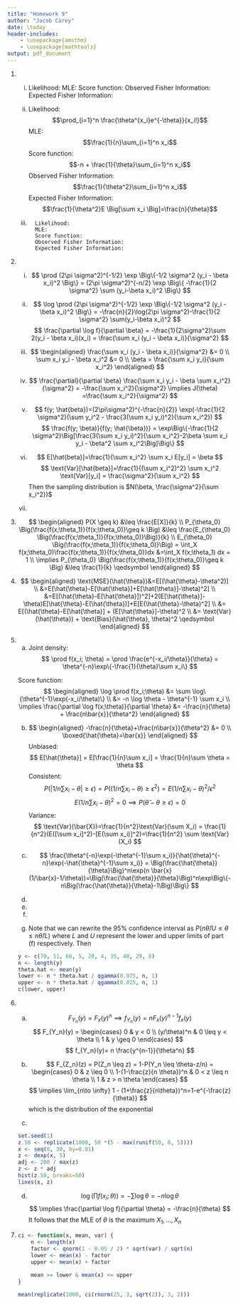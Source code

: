 ```yaml
---
title: "Homework 9"
author: "Jacob Carey"
date: \today
header-includes:
    - \usepackage{amsthm}
    - \usepackage{mathtools}
output: pdf_document
---
```


1.
    (i)
        Likelihood:
        MLE:
        Score function:
        Observed Fisher Information:
        Expected Fisher Information:

    (ii)
        Likelihood: $$\prod_{i=1}^n \frac{\theta^{x_i}e^{-\theta}}{x_i!}$$
        MLE: $$\frac{1}{n}\sum_{i=1}^n x_i$$
        Score function: $$-n + \frac{1}{\theta}\sum_{i=1}^n x_i$$
        Observed Fisher Information: $$\frac{1}{\theta^2}\sum_{i=1}^n x_i$$
        Expected Fisher Information: $$\frac{1}{\theta^2}E \Big[\sum x_i \Big]=\frac{n}{\theta}$$

    (iii)
        Likelihood:
        MLE:
        Score function:
        Observed Fisher Information:
        Expected Fisher Information:

2.
    (i)
    $$
    \prod (2\pi \sigma^2)^{-1/2} \exp \Big\{-1/2 \sigma^2 (y_i - \beta x_i)^2 \Big\} = (2\pi \sigma^2)^{-n/2} \exp \Big\{ -\frac{1}{2 \sigma^2} \sum (y_i-\beta x_i)^2 \Big\}
    $$

    (ii)
    $$
    \log \prod (2\pi \sigma^2)^{-1/2} \exp \Big\{-1/2 \sigma^2 (y_i - \beta x_i)^2 \Big\} = -\frac{n}{2}\log(2\pi \sigma^2)-\frac{1}{2 \sigma^2} \sum(y_i-\beta x_i)^2
    $$
    $$
    \frac{\partial \log f}{\partial \beta} = -\frac{1}{2\sigma^2}\sum 2(y_i - \beta x_i)(x_i) = \frac{\sum x_i (y_i - \beta x_i)}{\sigma^2}
    $$

    (iii)
    $$
    \begin{aligned}
    \frac{\sum x_i (y_i - \beta x_i)}{\sigma^2} &= 0 \\
    \sum x_i y_i - \beta x_i^2 &= 0 \\
    \beta = \frac{\sum x_i y_i}{\sum x_i^2}
    \end{aligned}
    $$

    (iv)
    $$
    \frac{\partial}{\partial \beta} \frac{\sum x_i y_i - \beta \sum x_i^2}{\sigma^2} = -\frac{\sum x_i^2}{\sigma^2} \implies J(\theta) =\frac{\sum x_i^2}{\sigma^2}
    $$

    (v)
    $$
    f(y; \hat{beta})=(2\pi\sigma^2)^{-\frac{n}{2}} \exp(-\frac{1}{2 \sigma^2}(\sum y_i^2 - \frac{3(\sum x_i y_i)^2}{\sum x_i^2})
    $$
    $$
    \frac{f(y; \beta)}{f(y; \hat{\beta})} = \exp\Big\{-\frac{1}{2 \sigma^2}\Big[\frac{3(\sum x_i y_i)^2}{\sum x_i^2}-2\beta \sum x_i y_i - \beta^2 \sum x_i^2\Big]\Big\}
    $$

    (vi)
    $$
    E[\hat{beta}]=\frac{1}{\sum x_i^2} \sum x_i E[y_i] = \beta
    $$
    $$
    \text{Var}[\hat{beta}]=\frac{1}{(\sum x_i^2)^2} \sum x_i^2 \text{Var}[y_i] = \frac{\sigma^2}{\sum x_i^2}
    $$
    Then the sampling distribution is $N(\beta, \frac{\sigma^2}{\sum x_i^2})$

    (vii)

3.
    $$
    \begin{aligned}
    P(X \geq k) &\leq \frac{E[X]}{k} \\
    P_{\theta_0} \Big(\frac{f(x;\theta_1)}{f(x;\theta_0)}\geq k \Big) &\leq \frac{E_{\theta_0} \Big(\frac{f(x;\theta_1)}{f(x;\theta_0)}\Big)}{k} \\
    E_{\theta_0} \Big(\frac{f(x;\theta_1)}{f(x;\theta_0)}\Big) = \int_X f(x;\theta_0)\frac{f(x;\theta_1)}{f(x;\theta_0)}dx &=\int_X f(x;\theta_1) dx = 1 \\
    \implies P_{\theta_0} \Big(\frac{f(x;\theta_1)}{f(x;\theta_0)}\geq k \Big) &\leq \frac{1}{k} \qedsymbol
    \end{aligned}
    $$

4. 
    $$
    \begin{aligned}
        \text{MSE}(\hat{\theta})&=E[(\hat{\theta}-\theta^2)] \\
        &=E[\hat{\theta}-E[\hat{\theta}]+E[\hat{\theta}]-\theta)^2] \\
        &=E[(\hat{\theta}-E[\hat{\theta}])^2]+2(E[\hat{\theta}]-\theta)E[\hat{\theta}-E(\hat{\theta})]+E[E(\hat{\theta}-\theta)^2] \\
        &= E[(\hat{\theta}-E[\hat{\theta}] + (E[\hat{\theta}]-\theta)^2 \\
        &= \text{Var}(\hat{\theta}) + \text{Bias}(\hat{\theta}, \theta)^2 \qedsymbol
    \end{aligned}
    $$

5. (a)
    Joint density:
    $$
    \prod f(x_i; \theta) = \prod \frac{e^{-x_i/\theta}}{\theta} = \theta^{-n}\exp\{-\frac{1}{\theta}\sum x_i\}
    $$

    Score function:
    $$
    \begin{aligned}
    \log \prod f(x_i;\theta) &= \sum \log\{\theta^{-1}\exp(-x_i/\theta)\} \\
    &= -n \log \theta - \theta^{-1} \sum x_i \\
    \implies \frac{\partial \log f(x;\theta)}{\partial \theta} &= -\frac{n}{\theta} + \frac{n\bar{x}}{\theta^2}
    \end{aligned}
    $$
    (b)
    $$
    \begin{aligned}
    -\frac{n}{\theta}+\frac{n\bar{x}}{\theta^2} &= 0 \\
    \boxed{\hat{\theta}=\bar{x}}
    \end{aligned}
    $$
    Unbiased:
    $$
    E[\hat{\theta}] = E[\frac{1}{n}\sum x_i] = \frac{1}{n}\sum \theta = \theta
    $$
    Consistent:
    $$
    P(|1/n\sum x_i - \theta|\geq \epsilon) = P((1/n \sum x_i - \theta) \geq \epsilon^2) = E(1/n \sum x_i - \theta)^2/ \epsilon^2
    $$
    $$
    E(1/n\sum x_i-\theta)^2 = 0 \implies P(\hat{\theta} - \theta \geq \epsilon) = 0
    $$
    Variance:
    $$
    \text{Var}(\bar{X})=\frac{1}{n^2}\text{Var}(\sum X_i) = \frac{1}{n^2}(E([\sum x_i]^2)-[E(\sum x_i)]^2)=\frac{1}{n^2} \sum \text{Var}(X_i)
    $$
    (c)
    $$
    \frac{\theta^{-n}\exp(-\theta^{-1}\sum x_i)}{\hat{\theta}^{-n}\exp(-\hat{\theta}^{-1}\sum x_i)} = \Big(\frac{\hat{\theta}}{\theta}\Big)^n\exp(n \bar{x}(1/\bar{x}-1/\theta))=\Big(\frac{\hat{\theta}}{\theta}\Big)^n\exp\Big\{-n\Big(\frac{\hat{\theta}}{\theta}-1\Big)\Big\}
    $$

    (d)

    (e)

    (f)

    (g) Note that we can rewrite the 95% confidence interval as $P(n\hat{\theta}/U \leq \theta \leq n\hat{\theta}/L)$ where $L$ and $U$ represent the lower and upper limits of part (f) respectively. Then
    ```r
    y <- c(70, 11, 66, 5, 20, 4, 35, 40, 29, 8)
    n <- length(y)
    theta.hat <- mean(y)
    lower <- n * theta.hat / qgamma(0.975, n, 1)
    upper <- n * theta.hat / qgamma(0.025, n, 1)
    c(lower, upper)
    ```

6. (a)
    $$
    F_{Y_n}(y)=F_x(y)^n \implies f_{Y_n}(y)=nF_x(y)^{n-1}f_x(y)
    $$
    $$
    F_{Y_n}(y) = \begin{cases}
        0 & y < 0 \\
        (y/\theta)^n & 0 \leq y < \theta \\
        1 & y \geq 0
        \end{cases}
    $$
    $$
    f_{Y_n}(y)= n \frac{y^{n-1}}{\theta^n}
    $$

    (b)
    $$
    F_{Z_n}(z) = P(Z_n \leq z) = 1-P(Y_n \leq \theta-z/n) = 
    \begin{cases}
    0 & z \leq 0 \\
    1-(1-\frac{z}{n \theta})^n & 0 < z \leq n \theta \\
    1 & z > n \theta
    \end{cases}
    $$
    $$
    \implies \lim_{n\to \infty} 1 - (1+\frac{z}{n\theta})^n=1-e^{-\frac{z}{\theta}}
    $$
    which is the distribution of the exponential

    (c)
    ```r
    set.seed(1)
    z.50 <- replicate(1000, 50 *(5 - max(runif(50, 0, 5))))
    x <- seq(0, 30, by=0.01)
    z <- dexp(x, 5)
    adj <- 200 / max(z)
    z <- z * adj
    hist(z.50, breaks=50)
    lines(x, z)
    ```

    (d)
    $$
    \log(\prod f(x_i; \theta)) = -\sum \log \theta = -n \log \theta
    $$
    $$
    \implies \frac{\partial \log f}{\partial \theta} = -\frac{n}{\theta}
    $$
    It follows that the MLE of $\theta$ is the maximum $X_1, ..., X_n$

7. 
    ```r
    ci <- function(x, mean, var) {
        n <- length(x)
        factor <- qnorm(1 - 0.05 / 2) * sqrt(var) / sqrt(n)
        lower <- mean(x) - factor
        upper <- mean(x) + factor

        mean >= lower & mean(x) <= upper
    }

    mean(replicate(1000, ci(rnorm(25, 3, sqrt(2)), 3, 2)))
    ```
